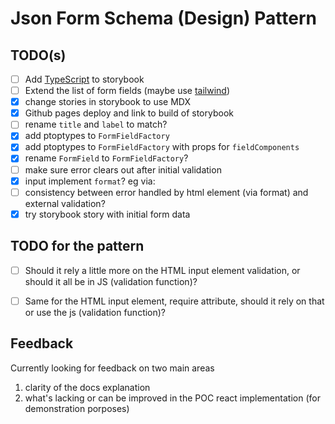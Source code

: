 

<Meta title="Todo"/>

# Json Form Schema (Design) Pattern 


## TODO(s)

- [ ] Add [TypeScript](https://storybook.js.org/docs/react/configure/typescript) to storybook
- [ ] Extend the list of form fields (maybe use [tailwind](https://tailwindcss.com))
- [x] change stories in storybook to use MDX 
- [x] Github pages deploy and link to build of storybook
- [ ] rename `title` and `label` to match?
- [x] add ptoptypes to `FormFieldFactory`
- [x] add ptoptypes to `FormFieldFactory` with props for `fieldComponents`
- [x] rename `FormField` to `FormFieldFactory`?
- [ ] make sure error clears out after initial validation 
- [x] input implement `format`? eg via:
- [ ] consistency between error handled by html element (via format) and external validation? 
- [x] try storybook story with initial form data

## TODO for the pattern
- [ ] Should it rely  a little more on the HTML input element validation, or should it all be in JS (validation function)? 
- [ ] Same for the HTML input element, require attribute, should it rely on that or use the js (validation function)?


## Feedback
Currently looking for feedback on two main areas
1. clarity of the docs explanation
2. what's lacking or can be improved in the POC react implementation (for demonstration porposes) 
